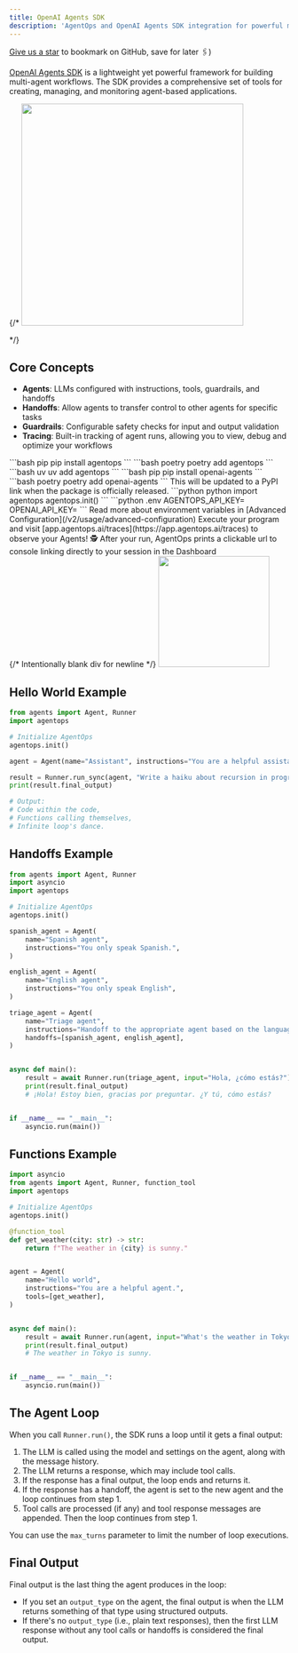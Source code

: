 ```yaml
---
title: OpenAI Agents SDK
description: 'AgentOps and OpenAI Agents SDK integration for powerful multi-agent workflow monitoring.'
---
```



<Check>[Give us a star](https://github.com/AgentOps-AI/agentops) to bookmark on GitHub, save for later 🖇️)</Check>

[OpenAI Agents SDK](https://github.com/openai/agentsdk_prototype) is a lightweight yet powerful framework for building multi-agent workflows. The SDK provides a comprehensive set of tools for creating, managing, and monitoring agent-based applications.

{/* <Frame type="glass" caption="OpenAI Agents Tracing UI">
  <img height="400" src="/images/openai-agents-tracing-ui.png" />
</Frame> */}

## Core Concepts

- **Agents**: LLMs configured with instructions, tools, guardrails, and handoffs
- **Handoffs**: Allow agents to transfer control to other agents for specific tasks
- **Guardrails**: Configurable safety checks for input and output validation
- **Tracing**: Built-in tracking of agent runs, allowing you to view, debug and optimize your workflows

<Steps>
  <Step title="Install the AgentOps SDK">
    <CodeGroup>
      ```bash pip
      pip install agentops
      ```
      ```bash poetry
      poetry add agentops
      ```
      ```bash uv
      uv add agentops
      ```
    </CodeGroup>
  </Step>
  <Step title="Install OpenAI Agents SDK">
    <CodeGroup>
      ```bash pip 
      pip install openai-agents
      ```
      ```bash poetry
      poetry add openai-agents
      ```
    </CodeGroup>
    <Tip>
      This will be updated to a PyPI link when the package is officially released.
    </Tip>
  </Step>
  <Step title="Add 2 lines of code">
    <CodeTooltip/>
    <CodeGroup>
      ```python python
      import agentops
      agentops.init(<INSERT YOUR API KEY HERE>)
      ```
    </CodeGroup>
    <EnvTooltip />
    <CodeGroup>
      ```python .env
      AGENTOPS_API_KEY=<YOUR API KEY>
      OPENAI_API_KEY=<YOUR OPENAI API KEY>
      ```
    </CodeGroup>
    Read more about environment variables in [Advanced Configuration](/v2/usage/advanced-configuration)
  </Step>
  <Step title="Run your agents">
    Execute your program and visit [app.agentops.ai/traces](https://app.agentops.ai/traces) to observe your Agents! 🕵️
    <Tip>
      After your run, AgentOps prints a clickable url to console linking directly to your session in the Dashboard
    </Tip> 
    <div/>{/* Intentionally blank div for newline */}
    <Frame type="glass" caption="Clickable link to session">
      <img height="200" src="https://github.com/AgentOps-AI/agentops/blob/main/docs/images/link-to-session.gif?raw=true" />
    </Frame>
  </Step>
</Steps>

## Hello World Example

```python
from agents import Agent, Runner
import agentops

# Initialize AgentOps
agentops.init()

agent = Agent(name="Assistant", instructions="You are a helpful assistant")

result = Runner.run_sync(agent, "Write a haiku about recursion in programming.")
print(result.final_output)

# Output:
# Code within the code,
# Functions calling themselves,
# Infinite loop's dance.
```

## Handoffs Example

```python
from agents import Agent, Runner
import asyncio
import agentops

# Initialize AgentOps
agentops.init()

spanish_agent = Agent(
    name="Spanish agent",
    instructions="You only speak Spanish.",
)

english_agent = Agent(
    name="English agent",
    instructions="You only speak English",
)

triage_agent = Agent(
    name="Triage agent",
    instructions="Handoff to the appropriate agent based on the language of the request.",
    handoffs=[spanish_agent, english_agent],
)


async def main():
    result = await Runner.run(triage_agent, input="Hola, ¿cómo estás?")
    print(result.final_output)
    # ¡Hola! Estoy bien, gracias por preguntar. ¿Y tú, cómo estás?


if __name__ == "__main__":
    asyncio.run(main())
```

## Functions Example

```python
import asyncio
from agents import Agent, Runner, function_tool
import agentops

# Initialize AgentOps
agentops.init()

@function_tool
def get_weather(city: str) -> str:
    return f"The weather in {city} is sunny."


agent = Agent(
    name="Hello world",
    instructions="You are a helpful agent.",
    tools=[get_weather],
)


async def main():
    result = await Runner.run(agent, input="What's the weather in Tokyo?")
    print(result.final_output)
    # The weather in Tokyo is sunny.


if __name__ == "__main__":
    asyncio.run(main())
```

## The Agent Loop

When you call `Runner.run()`, the SDK runs a loop until it gets a final output:

1. The LLM is called using the model and settings on the agent, along with the message history.
2. The LLM returns a response, which may include tool calls.
3. If the response has a final output, the loop ends and returns it.
4. If the response has a handoff, the agent is set to the new agent and the loop continues from step 1.
5. Tool calls are processed (if any) and tool response messages are appended. Then the loop continues from step 1.

You can use the `max_turns` parameter to limit the number of loop executions.

## Final Output

Final output is the last thing the agent produces in the loop:

- If you set an `output_type` on the agent, the final output is when the LLM returns something of that type using structured outputs.
- If there's no `output_type` (i.e., plain text responses), then the first LLM response without any tool calls or handoffs is considered the final output.

<CardGroup cols={3}>
    <Card title="Basic Agent" icon="robot" href="https://github.com/openai/agentsdk_prototype/tree/main/examples/basic" />
    <Card title="Multi-Agent" icon="users" href="https://github.com/openai/agentsdk_prototype/tree/main/examples/multi_agent" />
    <Card title="Tool Usage" icon="toolbox" href="https://github.com/openai/agentsdk_prototype/tree/main/examples/tools" />
</CardGroup>

<script type="module" src="/scripts/github_stars.js"></script>
<script type="module" src="/scripts/scroll-img-fadein-animation.js"></script>
<script type="module" src="/scripts/button_heartbeat_animation.js"></script>
<script type="css" src="/styles/styles.css"></script>
<script type="module" src="/scripts/adjust_api_dynamically.js"></script>
